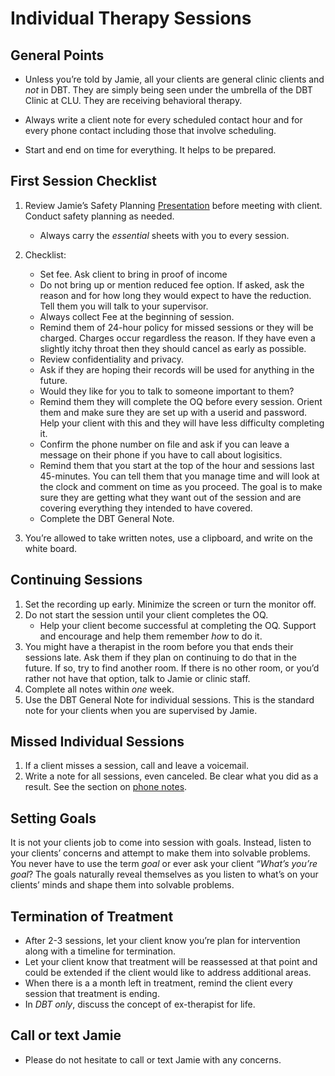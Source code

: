 # Individual Therapy Sessions

## General Points

* Unless you're told by Jamie, all your clients are general clinic clients and _not_ in DBT.  They are simply being seen under the umbrella of the DBT Clinic at CLU.  They are receiving behavioral therapy.

* Always write a client note for every scheduled contact hour and for every phone contact including those that involve scheduling.  

* Start and end on time for everything.  It helps to be prepared.

## First Session Checklist

1. Review Jamie's Safety Planning [Presentation](https://speakerdeck.com/jdbedics/clu-clinic-orientation-on-safety-planning) before meeting with client.  Conduct safety planning as needed. 

    * Always carry the *essential* sheets with you to every session.

2. Checklist:

    * Set fee. Ask client to bring in proof of income
    * Do not bring up or mention reduced fee option.  If asked, ask the reason and for how long they would expect to have the reduction. Tell them you will talk to your supervisor.
    * Always collect Fee at the beginning of session.
    * Remind them of 24-hour policy for missed sessions or they will be charged.  Charges occur regardless the reason.  If they have even a slightly itchy throat then they should cancel as early as possible.
    * Review confidentiality and privacy.  
    * Ask if they are hoping their records will be used for anything in the future.
    * Would they like for you to talk to someone important to them?
    * Remind them they will complete the OQ before every session.  Orient them and make sure they are set up with a userid and password.  Help your client with this and they will have less difficulty completing it.
    * Confirm the phone number on file and ask if you can leave a message on their phone if you have to call about logisitics.
    * Remind them that you start at the top of the hour and sessions last 45-minutes.  You can tell them that you manage time and will look at the clock and comment on time as you proceed.  The goal is to make sure they are getting what they want out of the session and are covering everything they intended to have covered.
    * Complete the DBT General Note.

3. You're allowed to take written notes, use a clipboard, and write on the white board.  

## Continuing Sessions

1. Set the recording up early.  Minimize the screen or turn the monitor off.
2. Do not start the session until your client completes the OQ.  
    * Help your client become successful at completing the OQ. Support and encourage and help them remember _how_ to do it. 
3. You might have a therapist in the room before you that ends their sessions late.  Ask them if they plan on continuing to do that in the future.  If so, try to find another room.  If there is no other room, or you'd rather not have that option, talk to Jamie or clinic staff.
4. Complete all notes within *one* week. 
5. Use the DBT General Note for individual sessions.  This is the standard note for your clients when you are supervised by Jamie. 

## Missed Individual Sessions

1. If a client misses a session, call and leave a voicemail. 
2. Write a note for all sessions, even canceled.  Be clear what you did as a result. See the section on [phone notes](phone-contact-with-clients.html).
  

## Setting Goals

It is not your clients job to come into session with goals.  Instead, listen to your clients' concerns and attempt to make them into solvable problems. You never have to use the term _goal_ or ever ask your client _"What's you're goal_?  The goals naturally reveal themselves as you listen to what's on your clients' minds and shape them into solvable problems.

## Termination of Treatment

* After 2-3 sessions, let your client know you're plan for intervention along with a timeline for termination.
* Let your client know that treatment will be reassessed at that point and could be extended if the client would like to address additional areas.
* When there is a a month left in treatment, remind the client every session that treatment is ending. 
* In _DBT only_, discuss the concept of ex-therapist for life. 

## Call or text Jamie

* Please do not hesitate to call or text Jamie with any concerns.